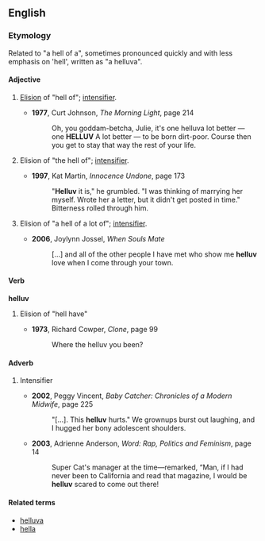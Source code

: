 ==English==
{{rfv}}

===Etymology===
Related to "a hell of a", sometimes pronounced quickly and with less emphasis on 'hell', written as "a helluva".

====Adjective====
{{en-adj|-}}
# {{slang}} [[elision|Elision]] of "hell of"; [[intensifier]].
#* '''1977''', Curt Johnson, ''The Morning Light'', page 214
#*: Oh, you goddam-betcha, Julie, it's one helluva lot better — one '''HELLUV''' A lot better — to be born dirt-poor. Course then you get to stay that way the rest of your life.
# {{slang}} Elision of "the hell of"; [[intensifier]].
#* '''1997''', Kat Martin, ''Innocence Undone'', page 173
#*: "'''Helluv''' it is," he grumbled. "I was thinking of marrying her myself. Wrote her a letter, but it didn't get posted in time." Bitterness rolled through him.
# {{slang}} Elision of "a hell of a lot of"; [[intensifier]].
#* '''2006''', Joylynn Jossel, ''When Souls Mate''
#*: […] and all of the other people I have met who show me '''helluv''' love when I come through your town.

====Verb====
'''helluv'''
# {{slang}} Elision of "hell have"
#* '''1973''', Richard Cowper, ''Clone'', page 99
#*: Where the helluv you been?

====Adverb====
{{en-adv|-}}
#{{rfdef}} Intensifier
#* '''2002''', Peggy Vincent, ''Baby Catcher: Chronicles of a Modern Midwife'', page 225
#*: "[…]. This '''helluv''' hurts." We grownups burst out laughing, and I hugged her bony adolescent shoulders.
#* '''2003''', Adrienne Anderson, ''Word: Rap, Politics and Feminism'', page 14
#*: Super Cat's manager at the time—remarked, “Man, if I had never been to California and read that magazine, I would be '''helluv''' scared to come out there!

====Related terms====
* [[helluva]]
* [[hella]]